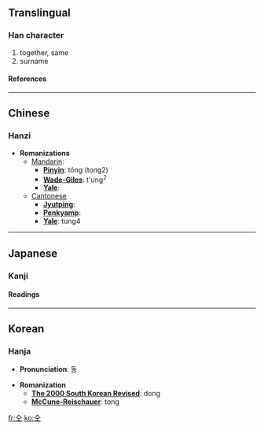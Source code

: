 {{see|同}}

==Translingual==
===Han character===
{{Han char|rad=人|as=03|sn=5|four=8010<sub>1</sub>|canj=人一 (OM), X人一 (XOM)}}
# together, same
# surname
====References====
{{Han ref|kx=0093.030|dkj=00378|dj=0196.070|hdz=10111.020|uh=4EDD|ud=20189|bh=C969|bd=51561}}
----

==Chinese==
===Hanzi===


* '''Romanizations'''
** [[Mandarin]]:
*** '''[[Pinyin]]''': tóng (tong2)
*** '''[[Wade-Giles]]''': t'ung<sup>2</sup>
*** '''[[Yale]]''': 
**[[Cantonese]]
***'''[[Jyutping]]''':
***'''[[Penkyamp]]''': 
***'''[[Yale]]''': tung4


----
==Japanese==
===Kanji===


{{ja-kanji|grade=|rs=人03}}
====Readings====
{{ja-readings|on=[[どう]] (dō)|kun=[[おなじ]] (onaji)}}


----
==Korean==
===Hanja===

* '''Pronunciation''': 동

* '''Romanization'''
** '''[[The 2000 South Korean Revised Romanization|The 2000 South Korean Revised]]''': dong
** '''[[McCune-Reischauer]]''': tong


[[fr:仝]]
[[ko:仝]]